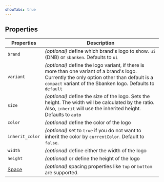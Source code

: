 ```yaml
---
showTabs: true
---
```


## Properties

| Properties                                  | Description                                                                                                                                                                                               |
| ------------------------------------------- | --------------------------------------------------------------------------------------------------------------------------------------------------------------------------------------------------------- |
| `brand`                                     | _(optional)_ define which brand's logo to show. `ui` (DNB) or `sbanken`. Defaults to `ui`                                                                                                                 |
| `variant`                                   | _(optional)_ define the logo variant, if there is more than one variant of a brand's logo. Currently the only option other than default is a `compact` variant of the Sbanken logo. Defaults to `default` |
| `size`                                      | _(optional)_ define the size of the logo. Sets the height. The width will be calculated by the ratio. Also, `inherit` will use the inherited height. Defaults to `auto`                                   |
| `color`                                     | _(optional)_ define the color of the logo                                                                                                                                                                 |
| `inherit_color`                             | _(optional)_ set to `true` if you do not want to inherit the color by `currentColor`. Default to `false`.                                                                                                 |
| `width`                                     | _(optional)_ define either the width of the logo                                                                                                                                                          |
| `height`                                    | _(optional)_ or define the height of the logo                                                                                                                                                             |
| [Space](/uilib/components/space/properties) | _(optional)_ spacing properties like `top` or `bottom` are supported.                                                                                                                                     |
